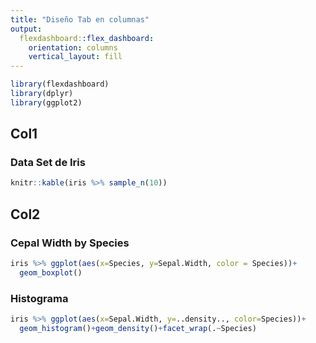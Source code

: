 ```yaml
---
title: "Diseño Tab en columnas"
output: 
  flexdashboard::flex_dashboard:
    orientation: columns
    vertical_layout: fill
---
```


```r
library(flexdashboard)
library(dplyr)
library(ggplot2)
```


Col1
------------------

### Data Set de Iris
```r
knitr::kable(iris %>% sample_n(10))
```

Col2 {.tabset}
------------------
### Cepal Width by Species
```r
iris %>% ggplot(aes(x=Species, y=Sepal.Width, color = Species))+
  geom_boxplot()
```

### Histograma
```r
iris %>% ggplot(aes(x=Sepal.Width, y=..density.., color=Species))+
  geom_histogram()+geom_density()+facet_wrap(.~Species)
```

